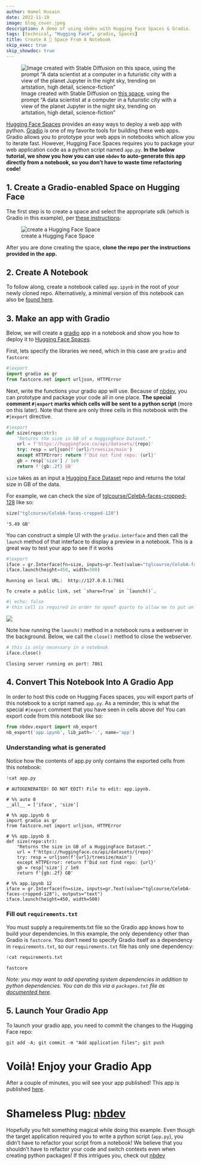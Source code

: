```yaml
---
author: Hamel Husain
date: 2022-11-10
image: blog_cover.jpeg
description: A demo of using nbdev with Hugging Face Spaces & Gradio.
tags: [technical, "Hugging Face", gradio, Spaces]
title: Create A 🤗 Space From A Notebook
skip_exec: true
skip_showdoc: true
---
```


![Image created with Stable Diffusion on [this space](https://huggingface.co/spaces/stabilityai/stable-diffusion), using the prompt "A data scientist at a computer in a futuristic city with a view of the planet Jupyter in the night sky, trending on artstation, high detail, science-fiction"](blog_cover.jpeg)

[Hugging Face Spaces](https://huggingface.co/spaces/launch) provides an easy ways to deploy a web app with python.  [Gradio](https://gradio.app/) is one of my favorite tools for building these web apps.  Gradio allows you to prototype your web apps in notebooks which allow you to iterate fast.  However, Hugging Face Spaces requires you to package your web application code as a python script named `app.py`.  **In the below tutorial, we show you how you can use `nbdev` to auto-generate this app directly from a notebook, so you don't have to waste time refactoring code!**

## 1. Create a Gradio-enabled Space on Hugging Face

The first step is to create a space and select the appropriate sdk (which is Gradio in this example), per [these instructions](https://huggingface.co/docs/hub/spaces-overview#creating-a-new-space):

![create a Hugging Face Space](create_space.png)

After you are done creating the space, **clone the repo per the instructions provided in the app.**


## 2. Create A Notebook

To follow along, create a notebook called `app.ipynb` in the root of your newly cloned repo. Alternatively, a minimal version of this notebook can also be [found here](https://gist.github.com/hamelsmu/35be07d242f3f19063c3a3839127dc67).

## 3. Make an app with Gradio

Below, we will create a [gradio](https://gradio.app/) app in a notebook and show you how to deploy it to [Hugging Face Spaces](https://huggingface.co/docs/hub/spaces). 

First, lets specify the libraries we need, which in this case are `gradio` and `fastcore`:


```python
#|export
import gradio as gr
from fastcore.net import urljson, HTTPError
```

Next, write the functions your gradio app will use.  Because of [nbdev](https://nbdev.fast.ai/blog/posts/2022-07-28-nbdev2/), you can prototype and package your code all in one place.  **The special comment `#|export` marks which cells will be sent to a python script** (more on this later). Note that there are only three cells in this notebook with the `#|export` directive.


```python
#|export
def size(repo:str):
    "Returns the size in GB of a HuggingFace Dataset."
    url = f'https://huggingface.co/api/datasets/{repo}'
    try: resp = urljson(f'{url}/treesize/main')
    except HTTPError: return f'Did not find repo: {url}'
    gb = resp['size'] / 1e9
    return f'{gb:.2f} GB'
```

`size` takes as an input a [Hugging Face Dataset](https://huggingface.co/docs/datasets/index) repo and returns the total size in GB of the data.

For example, we can check the size of [tglcourse/CelebA-faces-cropped-128](https://huggingface.co/datasets/tglcourse/CelebA-faces-cropped-128) like so:


```python
size("tglcourse/CelebA-faces-cropped-128")
```




    '5.49 GB'



You can construct a simple UI with the `gradio.interface` and then call the `launch` method of that interface to display a preview in a notebook.  This is a great way to test your app to see if it works


```python
#|export
iface = gr.Interface(fn=size, inputs=gr.Text(value="tglcourse/CelebA-faces-cropped-128"), outputs="text")
iface.launch(height=450, width=500)
```
    
    
    Running on local URL:  http://127.0.0.1:7861
    
    To create a public link, set `share=True` in `launch()`.

```python
#| echo: false
# this cell is required in order to spoof quarto to allow me to put an image directly after a cell output.
```

![](gradio_local.png)
   

Note how running the `launch()` method in a notebook runs a webserver in the background.  Below, we call the `close()` method to close the webserver.


```python
# this is only necessary in a notebook
iface.close()
```

    Closing server running on port: 7861


## 4. Convert This Notebook Into A Gradio App

In order to host this code on Hugging Faces spaces, you will export parts of this notebook to a script named `app.py`.  As a reminder, this is what the special `#|export` comment that you have seen in cells above do!  You can export code from this notebook like so:


```python
from nbdev.export import nb_export
nb_export('app.ipynb', lib_path='.', name='app')
```

### Understanding what is generated

Notice how the contents of app.py only contains the exported cells from this notebook:


```python
!cat app.py
```


    # AUTOGENERATED! DO NOT EDIT! File to edit: app.ipynb.

    # %% auto 0
    __all__ = ['iface', 'size']

    # %% app.ipynb 6
    import gradio as gr
    from fastcore.net import urljson, HTTPError

    # %% app.ipynb 8
    def size(repo:str):
        "Returns the size in GB of a HuggingFace Dataset."
        url = f'https://huggingface.co/api/datasets/{repo}'
        try: resp = urljson(f'{url}/treesize/main')
        except HTTPError: return f'Did not find repo: {url}'
        gb = resp['size'] / 1e9
        return f'{gb:.2f} GB'

    # %% app.ipynb 12
    iface = gr.Interface(fn=size, inputs=gr.Text(value="tglcourse/CelebA-faces-cropped-128"), outputs="text")
    iface.launch(height=450, width=500)




### Fill out `requirements.txt`

You must supply a requirements.txt file so the Gradio app knows how to build your dependencies.  In this example, the only dependency other than Gradio is `fastcore`.  You don't need to specify Gradio itself as a dependency in `requirements.txt`, so our `requirements.txt` file has only one dependency:


```python
!cat requirements.txt
```

    fastcore

_Note: you may want to add operating system dependencies in addition to python dependencies.  You can do this via a `packages.txt` file as [documented here](https://huggingface.co/docs/hub/spaces-dependencies#adding-your-own-dependencies)._

## 5. Launch Your Gradio App

To launch your gradio app, you need to commit the changes to the Hugging Face repo:

```
git add -A; git commit -m "Add application files"; git push
```

# Voilà!  Enjoy your Gradio App

After a couple of minutes, you will see your app published!  This app is published [here](https://huggingface.co/spaces/hamel/hfspace_demo).


# Shameless Plug: [nbdev](https://nbdev.fast.ai/blog/posts/2022-07-28-nbdev2/)

Hopefully you felt something magical while doing this example.  Even though the target application required you to write a python script (`app.py`), you didn't have to refactor your script from a notebook!  We believe that you shouldn't have to refactor your code and switch contexts even when creating python packages!  If this intrigues you, check out [nbdev](https://nbdev.fast.ai/blog/posts/2022-07-28-nbdev2/)

